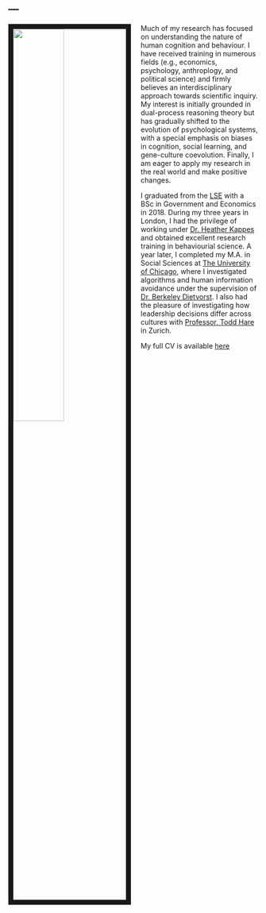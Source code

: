 ---
---

<link rel="stylesheet" href="styles.css" type="text/css">

<img src="images/image.jpg" style="width:45%; border:10px solid; margin-right: 20px" align="left">

<div class="a"> Much of my research has focused on understanding the nature of human cognition and behaviour. I have received training in numerous fields (e.g., economics, psychology, anthroplogy, and political science) and firmly believes an interdisciplinary approach towards scientific inquiry. My interest is initially grounded in dual-process reasoning theory but has gradually shifted to the evolution of psychological systems, with a special emphasis on biases in cognition, social learning, and gene-culture coevolution. Finally, I am eager to apply my research in the real world and make positive changes.

I graduated from the [LSE](https://www.lse.ac.uk/) with a BSc in Government and Economics in 2018. During my three years in London, I had the privilege of working under [Dr. Heather Kappes](https://www.lse.ac.uk/management/people/academic-staff/hkappes) and obtained excellent research training in behaviourial science. A year later, I completed my M.A. in Social Sciences at [The University of Chicago](https://www.uchicago.edu/), where I investigated algorithms and human information avoidance under the supervision of [Dr. Berkeley Dietvorst](https://faculty.chicagobooth.edu/berkeley-dietvorst). I also had the pleasure of investigating how leadership decisions differ across cultures with [Professor. Todd Hare](https://www.econ.uzh.ch/en/people/faculty/hare.html) in Zurich. 

My full CV is available [here](files/Wenjie Han-Resume.pdf)</div>